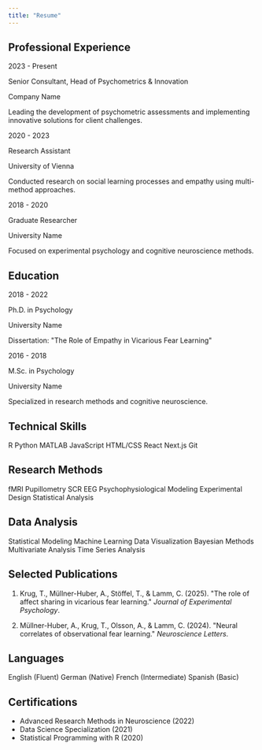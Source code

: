 ```yaml
---
title: "Resume"
---
```


## Professional Experience

<div class="timeline">
  <div class="timeline-item">
    <p class="timeline-date">2023 - Present</p>
    <p class="timeline-title">Senior Consultant, Head of Psychometrics & Innovation</p>
    <p class="timeline-subtitle">Company Name</p>
    <p>Leading the development of psychometric assessments and implementing innovative solutions for client challenges.</p>
  </div>
  
  <div class="timeline-item">
    <p class="timeline-date">2020 - 2023</p>
    <p class="timeline-title">Research Assistant</p>
    <p class="timeline-subtitle">University of Vienna</p>
    <p>Conducted research on social learning processes and empathy using multi-method approaches.</p>
  </div>
  
  <div class="timeline-item">
    <p class="timeline-date">2018 - 2020</p>
    <p class="timeline-title">Graduate Researcher</p>
    <p class="timeline-subtitle">University Name</p>
    <p>Focused on experimental psychology and cognitive neuroscience methods.</p>
  </div>
</div>

## Education

<div class="timeline">
  <div class="timeline-item">
    <p class="timeline-date">2018 - 2022</p>
    <p class="timeline-title">Ph.D. in Psychology</p>
    <p class="timeline-subtitle">University Name</p>
    <p>Dissertation: "The Role of Empathy in Vicarious Fear Learning"</p>
  </div>
  
  <div class="timeline-item">
    <p class="timeline-date">2016 - 2018</p>
    <p class="timeline-title">M.Sc. in Psychology</p>
    <p class="timeline-subtitle">University Name</p>
    <p>Specialized in research methods and cognitive neuroscience.</p>
  </div>
</div>

## Technical Skills

<div class="tag-container">
  <span class="interest-tag">R</span>
  <span class="interest-tag">Python</span>
  <span class="interest-tag">MATLAB</span>
  <span class="interest-tag">JavaScript</span>
  <span class="interest-tag">HTML/CSS</span>
  <span class="interest-tag">React</span>
  <span class="interest-tag">Next.js</span>
  <span class="interest-tag">Git</span>
</div>

## Research Methods

<div class="tag-container">
  <span class="interest-tag tag-research">fMRI</span>
  <span class="interest-tag tag-research">Pupillometry</span>
  <span class="interest-tag tag-research">SCR</span>
  <span class="interest-tag tag-research">EEG</span>
  <span class="interest-tag tag-research">Psychophysiological Modeling</span>
  <span class="interest-tag tag-research">Experimental Design</span>
  <span class="interest-tag tag-research">Statistical Analysis</span>
</div>

## Data Analysis

<div class="tag-container">
  <span class="interest-tag tag-data">Statistical Modeling</span>
  <span class="interest-tag tag-data">Machine Learning</span>
  <span class="interest-tag tag-data">Data Visualization</span>
  <span class="interest-tag tag-data">Bayesian Methods</span>
  <span class="interest-tag tag-data">Multivariate Analysis</span>
  <span class="interest-tag tag-data">Time Series Analysis</span>
</div>

## Selected Publications

1. Krug, T., Müllner-Huber, A., Stöffel, T., & Lamm, C. (2025). "The role of affect sharing in vicarious fear learning." *Journal of Experimental Psychology*.

2. Müllner-Huber, A., Krug, T., Olsson, A., & Lamm, C. (2024). "Neural correlates of observational fear learning." *Neuroscience Letters*.

## Languages

<div class="tag-container">
  <span class="interest-tag">English (Fluent)</span>
  <span class="interest-tag">German (Native)</span>
  <span class="interest-tag">French (Intermediate)</span>
  <span class="interest-tag">Spanish (Basic)</span>
</div>

## Certifications

- Advanced Research Methods in Neuroscience (2022)
- Data Science Specialization (2021)
- Statistical Programming with R (2020)